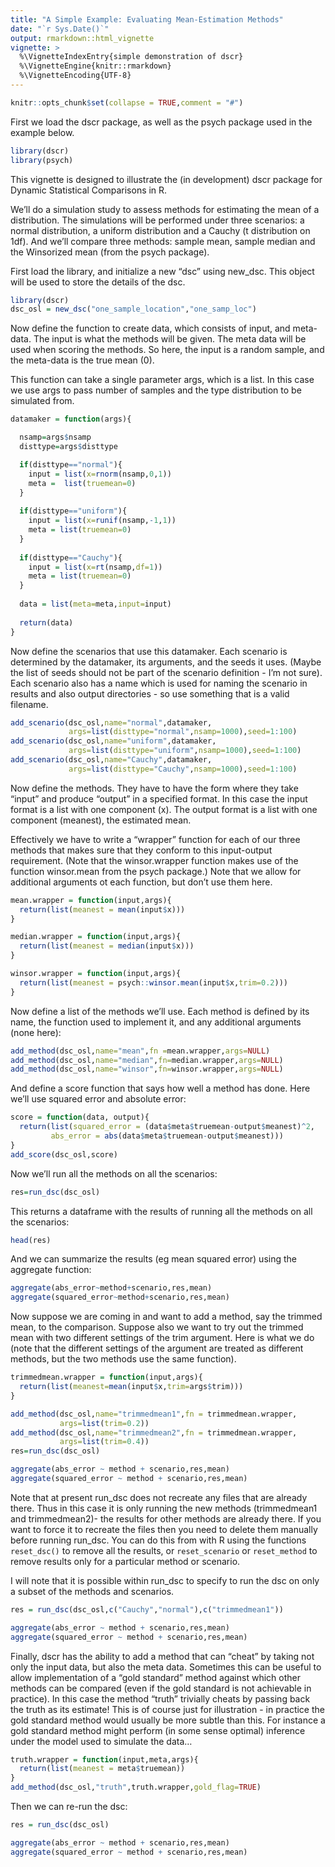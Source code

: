 ```yaml
---
title: "A Simple Example: Evaluating Mean-Estimation Methods"
date: "`r Sys.Date()`"
output: rmarkdown::html_vignette
vignette: >
  %\VignetteIndexEntry{simple demonstration of dscr}
  %\VignetteEngine{knitr::rmarkdown}
  %\VignetteEncoding{UTF-8}
---
```


```r
knitr::opts_chunk$set(collapse = TRUE,comment = "#")
```

First we load the dscr package, as well as the psych package used in
the example below.

```r
library(dscr)
library(psych)
```

This vignette is designed to illustrate the (in development) dscr
package for Dynamic Statistical Comparisons in R.

We'll do a simulation study to assess methods for estimating the mean
of a distribution. The simulations will be performed under three
scenarios: a normal distribution, a uniform distribution and a Cauchy
(t distribution on 1df). And we'll compare three methods: sample mean,
sample median and the Winsorized mean (from the psych package).

First load the library, and initialize a new "dsc" using new_dsc.
This object will be used to store the details of the dsc.

```r
library(dscr)
dsc_osl = new_dsc("one_sample_location","one_samp_loc")
```

Now define the function to create data, which consists of input, and
meta-data.  The input is what the methods will be given. The meta data
will be used when scoring the methods. So here, the input is a random
sample, and the meta-data is the true mean (0).

This function can take a single parameter args, which is a list. In
this case we use args to pass number of samples and the type
distribution to be simulated from.

```r
datamaker = function(args){

  nsamp=args$nsamp
  disttype=args$disttype

  if(disttype=="normal"){
    input = list(x=rnorm(nsamp,0,1))
    meta =  list(truemean=0)
  }
  
  if(disttype=="uniform"){
    input = list(x=runif(nsamp,-1,1))
    meta = list(truemean=0)
  }
  
  if(disttype=="Cauchy"){
    input = list(x=rt(nsamp,df=1))
    meta = list(truemean=0)
  }
  
  data = list(meta=meta,input=input)
  
  return(data)
}
```

Now define the scenarios that use this datamaker. Each scenario is
determined by the datamaker, its arguments, and the seeds it
uses. (Maybe the list of seeds should not be part of the scenario
definition - I'm not sure). Each scenario also has a name which is
used for naming the scenario in results and also output directories -
so use something that is a valid filename.

```r
add_scenario(dsc_osl,name="normal",datamaker,
             args=list(disttype="normal",nsamp=1000),seed=1:100)
add_scenario(dsc_osl,name="uniform",datamaker,
             args=list(disttype="uniform",nsamp=1000),seed=1:100)
add_scenario(dsc_osl,name="Cauchy",datamaker,
             args=list(disttype="Cauchy",nsamp=1000),seed=1:100)
```

Now define the methods.  They have to have the form where they take
"input" and produce "output" in a specified format. In this case the
input format is a list with one component (x). The output format is a
list with one component (meanest), the estimated mean.

Effectively we have to write a "wrapper" function for each of our
three methods that makes sure that they conform to this input-output
requirement. (Note that the winsor.wrapper function makes use of the
function winsor.mean from the psych package.) Note that we allow for
additional arguments ot each function, but don't use them here.

```r
mean.wrapper = function(input,args){
  return(list(meanest = mean(input$x)))
}

median.wrapper = function(input,args){
  return(list(meanest = median(input$x)))
}

winsor.wrapper = function(input,args){
  return(list(meanest = psych::winsor.mean(input$x,trim=0.2)))
}
```

Now define a list of the methods we'll use. Each method is defined by
its name, the function used to implement it, and any additional
arguments (none here):

```r
add_method(dsc_osl,name="mean",fn =mean.wrapper,args=NULL)
add_method(dsc_osl,name="median",fn=median.wrapper,args=NULL)
add_method(dsc_osl,name="winsor",fn=winsor.wrapper,args=NULL)
```

And define a score function that says how well a method has done. Here
we'll use squared error and absolute error:

```r
score = function(data, output){
  return(list(squared_error = (data$meta$truemean-output$meanest)^2,
         abs_error = abs(data$meta$truemean-output$meanest)))
}
add_score(dsc_osl,score)
```


Now we'll run all the methods on all the scenarios:

```r
res=run_dsc(dsc_osl)
```

This returns a dataframe with the results of running all the methods
on all the scenarios:

```r
head(res)
```

And we can summarize the results (eg mean squared error) using the
aggregate function:

```r
aggregate(abs_error~method+scenario,res,mean)
aggregate(squared_error~method+scenario,res,mean)
```

Now suppose we are coming in and want to add a method, say the trimmed
mean, to the comparison.  Suppose also we want to try out the trimmed
mean with two different settings of the trim argument. Here is what
we do (note that the different settings of the argument are treated as
different methods, but the two methods use the same function).

```r
trimmedmean.wrapper = function(input,args){
  return(list(meanest=mean(input$x,trim=args$trim)))
}

add_method(dsc_osl,name="trimmedmean1",fn = trimmedmean.wrapper,
           args=list(trim=0.2))
add_method(dsc_osl,name="trimmedmean2",fn = trimmedmean.wrapper,
           args=list(trim=0.4))
res=run_dsc(dsc_osl)
```

```r
aggregate(abs_error ~ method + scenario,res,mean)
aggregate(squared_error ~ method + scenario,res,mean)
```

Note that at present run_dsc does not recreate any files that are
already there.  Thus in this case it is only running the new methods
(trimmedmean1 and trimmedmean2)- the results for other methods are
already there. If you want to force it to recreate the files then you
need to delete them manually before running run_dsc. You can do this
from with R using the functions `reset_dsc()` to remove all the
results, or `reset_scenario` or `reset_method` to remove results only
for a particular method or scenario.

I will note that it is possible within run_dsc to specify to run the
dsc on only a subset of the methods and scenarios.

```r
res = run_dsc(dsc_osl,c("Cauchy","normal"),c("trimmedmean1"))
```

```r
aggregate(abs_error ~ method + scenario,res,mean)
aggregate(squared_error ~ method + scenario,res,mean)
```

Finally, dscr has the ability to add a method that can "cheat" by
taking not only the input data, but also the meta data. Sometimes this
can be useful to allow implementation of a "gold standard" method
against which other methods can be compared (even if the gold standard
is not achievable in practice). In this case the method "truth"
trivially cheats by passing back the truth as its estimate! This is of
course just for illustration - in practice the gold standard method
would usually be more subtle than this. For instance a gold standard
method might perform (in some sense optimal) inference under the model
used to simulate the data...

```r
truth.wrapper = function(input,meta,args){
  return(list(meanest = meta$truemean))
}
add_method(dsc_osl,"truth",truth.wrapper,gold_flag=TRUE)
```

Then we can re-run the dsc:

```r
res = run_dsc(dsc_osl)
```

```r
aggregate(abs_error ~ method + scenario,res,mean)
aggregate(squared_error ~ method + scenario,res,mean)
```
